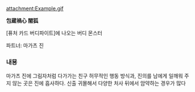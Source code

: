attachment:Example.gif

'''包蔵禍心 闇狐'''

[퓨처 카드 버디파이트]에 나오는 버디 몬스터

파트너: 마가츠 진 

=== 내묭 ===
마가츠 진에 그림자처럼 다가가는 친구 허무적인 행동 방식과, 진의를 남에게 일깨워 주지 않는 곳은 진에 흡사하다. 신출 귀몰해서 다양한 처사 뒤에서 암약하는 경우가 많다
